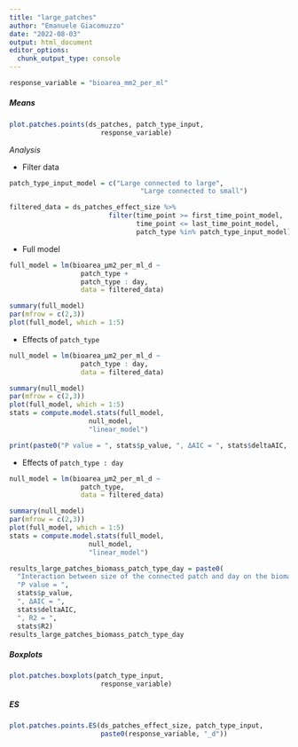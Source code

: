 ```yaml
---
title: "large_patches"
author: "Emanuele Giacomuzzo"
date: "2022-08-03"
output: html_document
editor_options: 
  chunk_output_type: console
---
```


```r
response_variable = "bioarea_mm2_per_ml"
```

##### Means

```r
plot.patches.points(ds_patches, patch_type_input,
                       response_variable)
```

*Analysis*

-   Filter data

```r

patch_type_input_model = c("Large connected to large",
                                 "Large connected to small")

filtered_data = ds_patches_effect_size %>%
                         filter(time_point >= first_time_point_model,
                                time_point <= last_time_point_model,
                                patch_type %in% patch_type_input_model)
```

-   Full model

```r
full_model = lm(bioarea_µm2_per_ml_d ~                  
                  patch_type +
                  patch_type : day,
                  data = filtered_data)

summary(full_model)
par(mfrow = c(2,3))
plot(full_model, which = 1:5)
```

-   Effects of `patch_type`

```r
null_model = lm(bioarea_µm2_per_ml_d ~                  
                  patch_type : day,
                  data = filtered_data)

summary(null_model)
par(mfrow = c(2,3))
plot(full_model, which = 1:5)
stats = compute.model.stats(full_model,
                    null_model,
                    "linear_model")

print(paste0("P value = ", stats$p_value, ", ΔAIC = ", stats$deltaAIC, ", R2 = ", stats$R2))
```

-   Effects of `patch_type : day`

```r
null_model = lm(bioarea_µm2_per_ml_d ~                  
                  patch_type,
                  data = filtered_data)

summary(null_model)
par(mfrow = c(2,3))
plot(full_model, which = 1:5)
stats = compute.model.stats(full_model,
                    null_model,
                    "linear_model")

results_large_patches_biomass_patch_type_day = paste0(
  "Interaction between size of the connected patch and day on the biomass effect size in large patches: ",
  "P value = ", 
  stats$p_value, 
  ", ΔAIC = ", 
  stats$deltaAIC, 
  ", R2 = ", 
  stats$R2)
results_large_patches_biomass_patch_type_day
```

##### Boxplots

```r
plot.patches.boxplots(patch_type_input,
                       response_variable)
```

##### ES

```r
plot.patches.points.ES(ds_patches_effect_size, patch_type_input,
                       paste0(response_variable, "_d"))
```